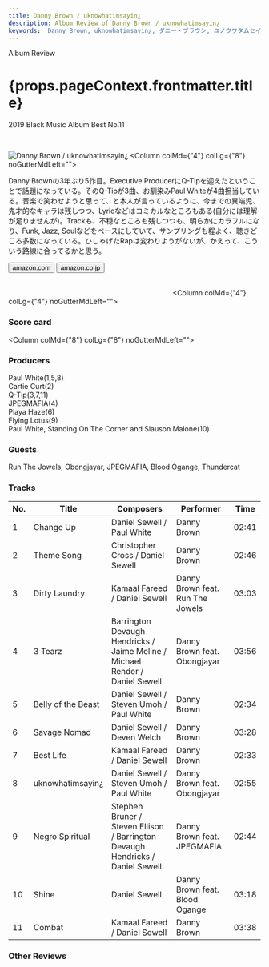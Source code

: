 ```yaml
---
title: Danny Brown / uknowhatimsayin¿ 
description: Album Review of Danny Brown / uknowhatimsayin¿ 
keywords: 'Danny Brown, uknowhatimsayin¿, ダニー・ブラウン, ユノウワタムセイン¿, ユノウワタムセイン'
---
```





<p className="largeP">Album Review</p>
<h1 className="h1--no--margin">{props.pageContext.frontmatter.title}</h1>
<p className="largeP"><Link to="/best50/2019/">2019 Black Music Album Best No.11</Link></p>

<br/>
<Row  className="image-card-group">
	<Column colMd={"3"} colLg={"4"} noGutterMdLeft="">
       <ImageCard>

![Danny Brown / uknowhatimsayin¿ ](../../images/cd/dannybrown4L.jpg) 
</ImageCard>
	</Column>
	<Column colMd={"4"} colLg={"8"} noGutterMdLeft="">
		<p>
			Danny Brownの3年ぶり5作目。Executive ProducerにQ-Tipを迎えたということで話題になっている。そのQ-Tipが3曲、お馴染みPaul Whiteが4曲担当している。音楽で笑わせようと思って、と本人が言っているように、今までの異端児、鬼才的なキャラは残しつつ、Lyricなどはコミカルなところもある(自分には理解が足りませんが)。Trackも、不穏なところも残しつつも、明らかにカラフルになり、Funk, Jazz, Soulなどをベースにしていて、サンプリングも程よく、聴きどころ多数になっている。ひしゃげたRapは変わりようがないが、かえって、こういう路線に合ってるかと思う。
		</p>
		<div>
	  <Button href="https://amzn.to/3eHNAI7" kind="primary" size="small" renderIcon={ArrowUpRight24}>
      amazon.com
    </Button>
    <Button href="https://amzn.to/3eGnXr7" kind="secondary" size="small" renderIcon={ArrowUpRight24}>
      amazon.co.jp
    </Button>
		</div>
		<a style="display:inline-block;overflow:hidden;background:url(https://linkmaker.itunes.apple.com/ja-jp/lockup.svg?releaseDate=2019-11-22&kind=album&bubble=apple_music&style=mono-black) no-repeat;width:180px;height:45px;" href="https://geo.music.apple.com/jp/album/uknowhatimsayin/1477589375?mt=1&app=music&ls=1&at=11lcug"></a>
		<a style="display:inline-block;overflow:hidden;background:url(https://linkmaker.itunes.apple.com/ja-jp/badge-lrg.svg?releaseDate=2019-11-22T00:00:00Z&kind=album&bubble=itunes_music) no-repeat;width:140px;height:45px;" href="https://geo.music.apple.com/jp/album/uknowhatimsayin/1477589375?app=itunes&at=11lcug"></a>
	</Column>
</Row>
<Row >
	<Column colMd={"4"} colLg={"4"} noGutterMdLeft="">
		<div>
    	<h3>Score card</h3>
			<SliderJS1 value="1" />
    	<SliderJS2 value="2" />
			<SliderJS3 value="2" />
    	<SliderJS4 value="9" />
		</div>
	</Column>
	<Column colMd={"8"} colLg={"8"} noGutterMdLeft="">
		<div>
			<h3>Producers</h3>
			<p>
				Paul White(1,5,8)
				<br/>Cartie Curt(2)
				<br/>Q-Tip(3,7,11)
				<br/>JPEGMAFIA(4)
				<br/>Playa Haze(6)
				<br/>Flying Lotus(9)
				<br/>Paul White, Standing On The Corner and Slauson Malone(10)
			</p>
			<h3>Guests</h3>
			<p>
				Run The Jowels, Obongjayar, JPEGMAFIA, Blood Ogange, Thundercat
			</p>
		</div>
	</Column>
</Row>

<h3>Tracks</h3>

| No. |	 Title             |	 Composers                                                                  | Performer                        |  Time |
| --- |	------------------ | ------------------------------------------------------------------------------ | -------------------------------- | ----- |
| 1	  |	Change Up          | Daniel Sewell / Paul White                                                    	| Danny Brown                      | 02:41 |
| 2	  |	Theme Song         | Christopher Cross / Daniel Sewell                                             	| Danny Brown                      | 02:46 |
| 3	  |	Dirty Laundry      | Kamaal Fareed / Daniel Sewell                                                 	| Danny Brown feat. Run The Jowels | 03:03 |
| 4	  |	3 Tearz            | Barrington Devaugh Hendricks / Jaime Meline / Michael Render / Daniel Sewell  	| Danny Brown feat. Obongjayar     | 03:56 |
| 5	  |	Belly of the Beast | Daniel Sewell / Steven Umoh / Paul White                                      	| Danny Brown                      | 02:34 |
| 6	  |	Savage Nomad       | Daniel Sewell / Deven Welch                                                   	| Danny Brown                      | 03:28 |
| 7	  |	Best Life          | Kamaal Fareed / Daniel Sewell                                                 	| Danny Brown                      | 02:33 |
| 8	  |	uknowhatimsayin¿   | Daniel Sewell / Steven Umoh / Paul White                                      	| Danny Brown feat. Obongjayar     | 02:55 |
| 9	  |	Negro Spiritual    | Stephen Bruner / Steven Ellison / Barrington Devaugh Hendricks / Daniel Sewell	| Danny Brown feat. JPEGMAFIA      | 02:44 |
| 10  |	Shine              | Daniel Sewell                                                                 	| Danny Brown feat. Blood Ogange   | 03:18 |
| 11  |	Combat             | Kamaal Fareed / Daniel Sewell                                                 	| Danny Brown                      | 03:38 | 

<h3>Other Reviews</h3>

<Row>
<Column colMd={3} colLg={3} noGutterMdLeft>
<Review1 />
</Column>
</Row>